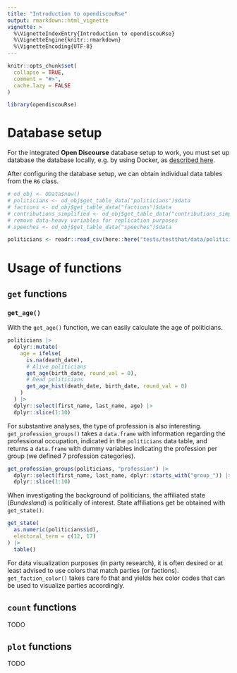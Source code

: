```yaml
---
title: "Introduction to opendiscouRse"
output: rmarkdown::html_vignette
vignette: >
  %\VignetteIndexEntry{Introduction to opendiscouRse}
  %\VignetteEngine{knitr::rmarkdown}
  %\VignetteEncoding{UTF-8}
---
```


```r
knitr::opts_chunk$set(
  collapse = TRUE,
  comment = "#>",
  cache.lazy = FALSE
)
```

```r
library(opendiscouRse)
```

# Database setup

For the integrated __Open Discourse__ database setup to work, you must set up database the database locally, e.g. by using Docker, as [described here](https://github.com/open-discourse/open-discourse#docker-setup).

After configuring the database setup, we can obtain individual data tables from the `R6` class.

```r
# od_obj <- OData$new()
# politicians <- od_obj$get_table_data("politicians")$data
# factions <- od_obj$get_table_data("factions")$data
# contributions_simplified <- od_obj$get_table_data("contributions_simplified")$data
# remove data-heavy variables for replication purposes
# speeches <- od_obj$get_table_data("speeches")$data
```

```r
politicians <- readr::read_csv(here::here("tests/testthat/data/politicians.csv"))
```


# Usage of functions

## `get` functions

### `get_age()`

With the `get_age()` function, we can easily calculate the age of politicians.

```r
politicians |> 
  dplyr::mutate(
    age = ifelse(
      is.na(death_date),
      # Alive politicians
      get_age(birth_date, round_val = 0),
      # Dead politicians
      get_age_hist(death_date, birth_date, round_val = 0)
    )
  ) |> 
  dplyr::select(first_name, last_name, age) |>  
  dplyr::slice(1:10)
```

For substantive analyses, the type of profession is also interesting. `get_profession_groups()` takes a `data.frame` with information regarding the professional occupation, indicated in the `politicians` data table, and returns a `data.frame` with dummy variables indicating the profession per group (we defined 7 profession categories).

```r
get_profession_groups(politicians, "profession") |> 
  dplyr::select(first_name, last_name, dplyr::starts_with("group_")) |> 
  dplyr::slice(1:10) 
```

<!-- Additional parliamentary information is particularly interesting for users of the __Open Discourse__ database. The number of covered electoral terms can be obtained with `get_ets()`. If we are for instance interested in how many electoral terms famous politicians, e.g. _Angela Merkel_, have covered, we can compute it easily.  -->

<!-- 8 electoral terms, what a parliamentary career! -->

<!-- ```{r} -->
<!-- speeches |>  -->
<!--   dplyr::filter(first_name == "Angela" & last_name == "Merkel") |>  -->
<!--   dplyr::mutate(electoral_term = as.numeric(electoral_term)) |>  -->
<!--   get_ets("electoral_term", merge = FALSE) -->
<!-- ``` -->

When investigating the background of politicians, the affiliated state (*Bundesland*) is politically of interest. State affiliations get be obtained with `get_state()`.

```r
get_state(
  as.numeric(politicians$id), 
  electoral_term = c(12, 17)
) |> 
  table()
```

For data visualization purposes (in party research), it is often desired or at least advised to use colors that match parties (or factions). `get_faction_color()` takes care fo that and yields hex color codes that can be used to visualize parties accordingly.

<!-- ```{r} -->
<!-- get_faction_color(factions$abbreviation, id_type = "faction_name") -->
<!-- ``` -->

<!-- Ultimately, for research purposes, reporting up-to-date descriptive statistics is crucial. In articles, these are mostly reported in a _Table 1_ (also in [__Open Discourse__'s data paper](https://osf.io/preprints/socarxiv/dx87u/). `get_table_1()` takes care of that and generates an up-to-date _Table 1_. -->

<!-- ```{r, cache=T} -->
<!-- table_1 <- get_table_1( -->
<!--   speeches, -->
<!--   contributions_simplified -->
<!-- ) -->

<!-- table_1 |>  -->
<!--   kableExtra::kbl(caption = "Descriptive Statistics of Speeches and Contributions") |>  -->
<!--   kableExtra::kable_classic(full_width = F) -->
<!-- ``` -->

## `count` functions

TODO

## `plot` functions

TODO
